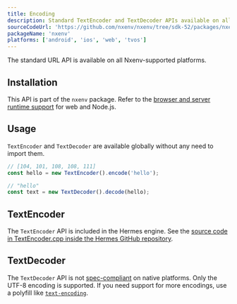 ```yaml
---
title: Encoding
description: Standard TextEncoder and TextDecoder APIs available on all Nxenv-supported platforms.
sourceCodeUrl: 'https://github.com/nxenv/nxenv/tree/sdk-52/packages/nxenv'
packageName: 'nxenv'
platforms: ['android', 'ios', 'web', 'tvos']
---
```


The standard URL API is available on all Nxenv-supported platforms.

## Installation

This API is part of the `nxenv` package. Refer to the [browser and server runtime support](https://caniuse.com/textencoder) for web and Node.js.

## Usage

`TextEncoder` and `TextDecoder` are available globally without any need to import them.

```js
// [104, 101, 108, 108, 111]
const hello = new TextEncoder().encode('hello');

// "hello"
const text = new TextDecoder().decode(hello);
```

## TextEncoder

The `TextEncoder` API is included in the Hermes engine. See the [source code in TextEncoder.cpp inside the Hermes GitHub repository](https://github.com/facebook/hermes/blob/9e2bbf8eda15936ee00aee4f8e024ceaa7cd800d/lib/VM/JSLib/TextEncoder.cpp#L1).

## TextDecoder

The `TextDecoder` API is not [spec-compliant](https://encoding.spec.whatwg.org/#textdecoder) on native platforms. Only the UTF-8 encoding is supported. If you need support for more encodings, use a polyfill like [`text-encoding`](https://www.npmjs.com/package/text-encoding).
